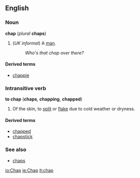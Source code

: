 ==English==
===Noun===
'''chap''' (''plural'' '''chaps''')

#(''UK informal'') A [[man]].
#:''Who's that chap over there?''

====Derived terms====
*[[chappie]]<!--slang diminutive-->

===Intransitive verb===
'''to chap''' ('''chaps''', '''chapping''', '''chapped''')

#Of the skin, to [[split]] or [[flake]] due to cold weather or dryness.

====Derived terms====
*[[chapped]]<!--adjective-->
*[[chapstick]]<!--trademark?-->

===See also===
*[[chaps]]<!--trousers worn by cowboys, etc-->

[[io:Chap]]
[[ie:Chap]]
[[it:chap]]